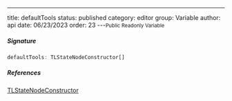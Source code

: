 ---
title: defaultTools
status: published
category: editor
group: Variable
author: api
date: 06/23/2023
order: 23
---<Small>Public Readonly Variable</Small>




##### Signature


```ts
defaultTools: TLStateNodeConstructor[]
```

##### References

[TLStateNodeConstructor](/gen/editor/TLStateNodeConstructor-interface)

